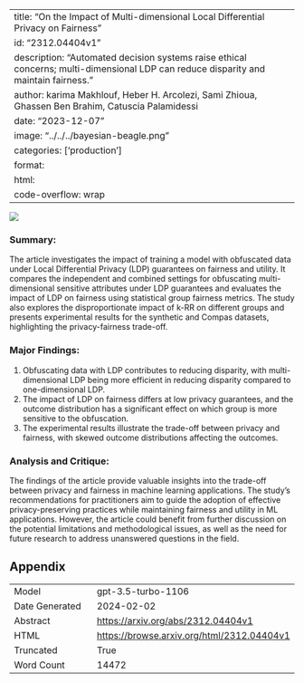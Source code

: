 
---
title: "On the Impact of Multi-dimensional Local Differential Privacy on Fairness"
id: "2312.04404v1"
description: "Automated decision systems raise ethical concerns; multi-dimensional LDP can reduce disparity and maintain fairness."
author: karima Makhlouf, Heber H. Arcolezi, Sami Zhioua, Ghassen Ben Brahim, Catuscia Palamidessi
date: "2023-12-07"
image: "../../../bayesian-beagle.png"
categories: ['production']
format:
  html:
    code-overflow: wrap
---

![](None)

### Summary:

The article investigates the impact of training a model with obfuscated data under Local Differential Privacy (LDP) guarantees on fairness and utility. It compares the independent and combined settings for obfuscating multi-dimensional sensitive attributes under LDP guarantees and evaluates the impact of LDP on fairness using statistical group fairness metrics. The study also explores the disproportionate impact of k-RR on different groups and presents experimental results for the synthetic and Compas datasets, highlighting the privacy-fairness trade-off.

### Major Findings:
1. Obfuscating data with LDP contributes to reducing disparity, with multi-dimensional LDP being more efficient in reducing disparity compared to one-dimensional LDP.
2. The impact of LDP on fairness differs at low privacy guarantees, and the outcome distribution has a significant effect on which group is more sensitive to the obfuscation.
3. The experimental results illustrate the trade-off between privacy and fairness, with skewed outcome distributions affecting the outcomes.

### Analysis and Critique:
The findings of the article provide valuable insights into the trade-off between privacy and fairness in machine learning applications. The study's recommendations for practitioners aim to guide the adoption of effective privacy-preserving practices while maintaining fairness and utility in ML applications. However, the article could benefit from further discussion on the potential limitations and methodological issues, as well as the need for future research to address unanswered questions in the field.

## Appendix

|          |          |
|----------|----------|
| Model     | gpt-3.5-turbo-1106       |
| Date Generated     | 2024-02-02       |
| Abstract | [https://arxiv.org/abs/2312.04404v1](https://arxiv.org/abs/2312.04404v1)        |
| HTML     | [https://browse.arxiv.org/html/2312.04404v1](https://browse.arxiv.org/html/2312.04404v1)       |
| Truncated       | True       |
| Word Count       | 14472       |